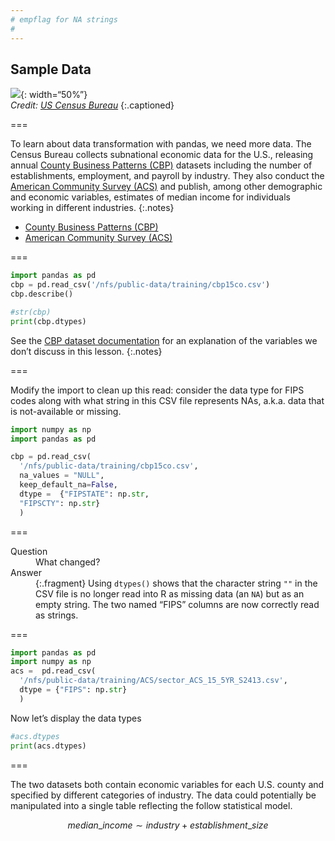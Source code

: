 ```yaml
---
# empflag for NA strings
#
---
```


## Sample Data

![]({% include asset.html path="images/data.jpg" %}){: width="50%"}  
*Credit: [US Census Bureau](https://www.census.gov/programs-surveys/cbp.html)*
{:.captioned}

===

To learn about data transformation with pandas, we need more data. The Census
Bureau collects subnational economic data for the U.S., releasing annual [County
Business Patterns (CBP)] datasets including the number of establishments,
employment, and payroll by industry. They also conduct the [American Community
Survey (ACS)] and publish, among other demographic and economic variables, estimates of
median income for individuals working in different industries.
{:.notes}

- [County Business Patterns (CBP)]
- [American Community Survey (ACS)]

[County Business Patterns (CBP)]: https://www.census.gov/programs-surveys/cbp/data/datasets.html
[American Community Survey (ACS)]: https://www.census.gov/programs-surveys/acs/

===

```python
import pandas as pd
cbp = pd.read_csv('/nfs/public-data/training/cbp15co.csv')
cbp.describe()

```
```python
#str(cbp)
print(cbp.dtypes)
```

See the [CBP dataset documentation] for an explanation of the variables we don't
discuss in this lesson.
{:.notes}

[CBP dataset documentation]: https://www2.census.gov/programs-surveys/rhfs/cbp/technical%20documentation/2015_record_layouts/county_layout_2015.txt

===

Modify the import to clean up this read: consider the data type for FIPS codes
along with what string in this CSV file represents NAs, a.k.a. data that is
not-available or missing.

```python

import numpy as np
import pandas as pd

cbp = pd.read_csv(
  '/nfs/public-data/training/cbp15co.csv',
  na_values = "NULL",
  keep_default_na=False,
  dtype =  {"FIPSTATE": np.str, 
  "FIPSCTY": np.str}
  )

```

===

Question
: What changed?

Answer
: {:.fragment} Using `dtypes()` shows that the character string `""` in the CSV
file is no longer read into R as missing data (an `NA`) but as an empty string.
The two named "FIPS" columns are now correctly read as strings.

===

```python
import pandas as pd
import numpy as np
acs =  pd.read_csv(
  '/nfs/public-data/training/ACS/sector_ACS_15_5YR_S2413.csv',
  dtype = {"FIPS": np.str}
  )
```
Now let's display the data types
```python
#acs.dtypes
print(acs.dtypes)
```

===

The two datasets both contain economic variables for each U.S. county and
specified by different categories of industry. The data could potentially be
manipulated into a single table reflecting the follow statistical model.

$$
median\_income \sim industry + establishment\_size
$$

